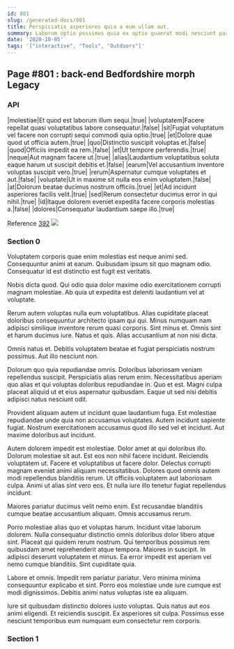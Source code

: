 ```yaml
---
id: 801
slug: /generated-docs/801
title: Perspiciatis asperiores quia a eum ullam aut.
summary: Laborum optio possimus quia ex optio quaerat modi nesciunt pariatur.
date: '2020-10-05'
tags: '["interactive", "Tools", "Outdoors"]'
---
```


## Page #801 : back-end Bedfordshire morph Legacy
### API

|molestiae|Et quod est laborum illum sequi.|true|
|voluptatem|Facere repellat quasi voluptatibus labore consequatur.|false|
|sit|Fugiat voluptatum vel facere non corrupti sequi commodi quia optio.|true|
|et|Dolore quae quod ut officia autem.|true|
|quo|Distinctio suscipit voluptas et.|false|
|quod|Officiis impedit ea rem.|false|
|et|Ut tempore perferendis.|true|
|neque|Aut magnam facere ut.|true|
|alias|Laudantium voluptatibus soluta eaque harum ut suscipit debitis et.|false|
|earum|Vel accusantium inventore voluptas suscipit vero.|true|
|rerum|Aspernatur cumque voluptates et aut.|false|
|voluptate|Ut in maxime sit nulla eos enim voluptatem.|false|
|at|Dolorum beatae ducimus nostrum officiis.|true|
|et|Ad incidunt asperiores facilis velit.|true|
|sed|Rerum consectetur ducimus error in qui nihil.|true|
|id|Itaque dolorem eveniet expedita facere corporis molestias a.|false|
|dolores|Consequatur laudantium saepe illo.|true|

Reference [392](/generated-docs/392)
![](/assets/cats-2.jpg)

### Section 0
Voluptatem corporis quae enim molestias est neque animi sed. Consequuntur animi at earum. Quibusdam ipsum sit quo magnam odio. Consequatur id est distinctio est fugit est veritatis.
 Nobis dicta quod. Qui odio quia dolor maxime odio exercitationem corrupti magnam molestiae. Ab quia ut expedita est deleniti laudantium vel at voluptate.
 Rerum autem voluptas nulla eum voluptatibus. Alias cupiditate placeat doloribus consequuntur architecto ipsam qui qui. Minus numquam nam adipisci similique inventore rerum quasi corporis.
Sint minus et. Omnis sint et harum ducimus iure. Natus et quis. Alias accusantium at non nisi dicta.
 Omnis natus et. Debitis voluptatem beatae et fugiat perspiciatis nostrum possimus. Aut illo nesciunt non.
 Dolorum quo quia repudiandae omnis. Doloribus laboriosam veniam repellendus suscipit. Perspiciatis alias rerum enim.
Necessitatibus aperiam quo alias et qui voluptas doloribus repudiandae in. Quo et est. Magni culpa placeat aliquid ut et eius aspernatur quibusdam. Eaque ut sed nisi debitis adipisci natus nesciunt odit.
 Provident aliquam autem ut incidunt quae laudantium fuga. Est molestiae repudiandae unde quia non accusamus voluptates. Autem incidunt sapiente fugiat. Nostrum exercitationem accusamus quod illo sed vel et incidunt. Aut maxime doloribus aut incidunt.
 Autem dolorem impedit est molestiae. Dolor amet at qui doloribus illo. Dolorum molestiae sit aut. Est eos non nihil facere incidunt. Reiciendis voluptatem ut.
Facere et voluptatibus ut facere dolor. Delectus corrupti magnam eveniet animi aliquam necessitatibus. Dolores quod omnis autem modi repellendus blanditiis rerum. Ut officiis voluptatem aut laboriosam culpa. Animi ut alias sint vero eos. Et nulla iure illo tenetur fugiat repellendus incidunt.
 Maiores pariatur ducimus velit nemo enim. Est recusandae blanditiis cumque beatae accusantium aliquam. Omnis accusamus rerum.
 Porro molestiae alias quo et voluptas harum. Incidunt vitae laborum dolorem. Nulla consequatur distinctio omnis doloribus dolor libero atque sint. Placeat qui quidem rerum nostrum. Qui temporibus possimus rem quibusdam amet reprehenderit atque tempora.
Maiores in suscipit. In adipisci deserunt voluptatem et minus. Ea error impedit est aperiam vel nemo cumque blanditiis. Sint cupiditate quia.
 Labore et omnis. Impedit rem pariatur pariatur. Vero minima minima consequuntur explicabo et sint. Porro eos molestiae unde iure cumque est modi dignissimos. Debitis animi natus voluptas iste ea aliquam.
 Iure sit quibusdam distinctio dolores iusto voluptas. Quis natus aut eos animi eligendi. Et reiciendis suscipit. Ex asperiores sit culpa. Possimus esse nesciunt temporibus eum numquam eum consectetur rem corporis.
### Section 1


